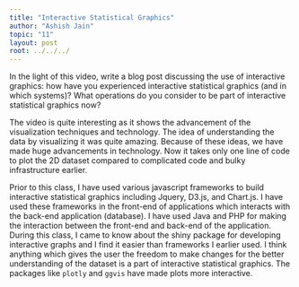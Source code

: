 ```yaml
---
title: "Interactive Statistical Graphics"
author: "Ashish Jain"
topic: "11"
layout: post
root: ../../../
---
```

In the light of this video, write a blog post discussing the use of interactive graphics: how have you experienced interactive statistical graphics (and in which systems)? What operations do you consider to be part of interactive statistical graphics now?

The video is quite interesting as it shows the advancement of the visualization techniques and technology. The idea of understanding the data by visualizing it was quite amazing. Because of these ideas, we have made huge advancements in technology. Now it takes only one line of code to plot the 2D dataset compared to complicated code and bulky infrastructure earlier.

Prior to this class, I have used various javascript frameworks to build interactive statistical graphics including Jquery, D3.js, and Chart.js. I have used these frameworks in the front-end of applications which interacts with the back-end application (database). I have used Java and PHP for making the interaction between the front-end and back-end of the application. During this class, I came to know about the shiny package for developing interactive graphs and I find it easier than frameworks I earlier used. I think anything which gives the user the freedom to make changes for the better understanding of the dataset is a part of interactive statistical graphics. The packages like `plotly` and `ggvis` have made plots more interactive. 


